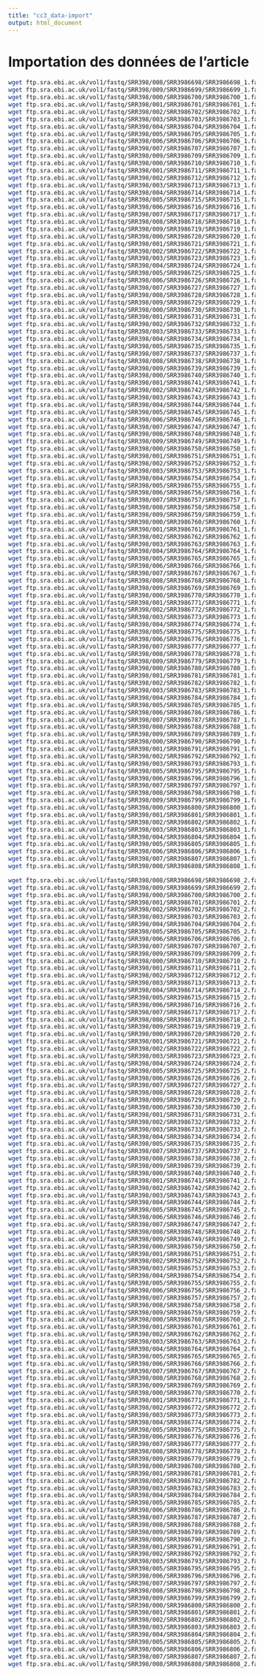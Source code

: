 ```yaml
---
title: "cc3_data-import"
output: html_document
---
```


# Importation des données de l'article 

```bash
wget ftp.sra.ebi.ac.uk/vol1/fastq/SRR398/008/SRR3986698/SRR3986698_1.fastq.gz
wget ftp.sra.ebi.ac.uk/vol1/fastq/SRR398/009/SRR3986699/SRR3986699_1.fastq.gz
wget ftp.sra.ebi.ac.uk/vol1/fastq/SRR398/000/SRR3986700/SRR3986700_1.fastq.gz
wget ftp.sra.ebi.ac.uk/vol1/fastq/SRR398/001/SRR3986701/SRR3986701_1.fastq.gz
wget ftp.sra.ebi.ac.uk/vol1/fastq/SRR398/002/SRR3986702/SRR3986702_1.fastq.gz
wget ftp.sra.ebi.ac.uk/vol1/fastq/SRR398/003/SRR3986703/SRR3986703_1.fastq.gz
wget ftp.sra.ebi.ac.uk/vol1/fastq/SRR398/004/SRR3986704/SRR3986704_1.fastq.gz
wget ftp.sra.ebi.ac.uk/vol1/fastq/SRR398/005/SRR3986705/SRR3986705_1.fastq.gz
wget ftp.sra.ebi.ac.uk/vol1/fastq/SRR398/006/SRR3986706/SRR3986706_1.fastq.gz
wget ftp.sra.ebi.ac.uk/vol1/fastq/SRR398/007/SRR3986707/SRR3986707_1.fastq.gz
wget ftp.sra.ebi.ac.uk/vol1/fastq/SRR398/009/SRR3986709/SRR3986709_1.fastq.gz
wget ftp.sra.ebi.ac.uk/vol1/fastq/SRR398/000/SRR3986710/SRR3986710_1.fastq.gz
wget ftp.sra.ebi.ac.uk/vol1/fastq/SRR398/001/SRR3986711/SRR3986711_1.fastq.gz
wget ftp.sra.ebi.ac.uk/vol1/fastq/SRR398/002/SRR3986712/SRR3986712_1.fastq.gz
wget ftp.sra.ebi.ac.uk/vol1/fastq/SRR398/003/SRR3986713/SRR3986713_1.fastq.gz
wget ftp.sra.ebi.ac.uk/vol1/fastq/SRR398/004/SRR3986714/SRR3986714_1.fastq.gz
wget ftp.sra.ebi.ac.uk/vol1/fastq/SRR398/005/SRR3986715/SRR3986715_1.fastq.gz
wget ftp.sra.ebi.ac.uk/vol1/fastq/SRR398/006/SRR3986716/SRR3986716_1.fastq.gz
wget ftp.sra.ebi.ac.uk/vol1/fastq/SRR398/007/SRR3986717/SRR3986717_1.fastq.gz
wget ftp.sra.ebi.ac.uk/vol1/fastq/SRR398/008/SRR3986718/SRR3986718_1.fastq.gz
wget ftp.sra.ebi.ac.uk/vol1/fastq/SRR398/009/SRR3986719/SRR3986719_1.fastq.gz
wget ftp.sra.ebi.ac.uk/vol1/fastq/SRR398/000/SRR3986720/SRR3986720_1.fastq.gz
wget ftp.sra.ebi.ac.uk/vol1/fastq/SRR398/001/SRR3986721/SRR3986721_1.fastq.gz
wget ftp.sra.ebi.ac.uk/vol1/fastq/SRR398/002/SRR3986722/SRR3986722_1.fastq.gz
wget ftp.sra.ebi.ac.uk/vol1/fastq/SRR398/003/SRR3986723/SRR3986723_1.fastq.gz
wget ftp.sra.ebi.ac.uk/vol1/fastq/SRR398/004/SRR3986724/SRR3986724_1.fastq.gz
wget ftp.sra.ebi.ac.uk/vol1/fastq/SRR398/005/SRR3986725/SRR3986725_1.fastq.gz
wget ftp.sra.ebi.ac.uk/vol1/fastq/SRR398/006/SRR3986726/SRR3986726_1.fastq.gz
wget ftp.sra.ebi.ac.uk/vol1/fastq/SRR398/007/SRR3986727/SRR3986727_1.fastq.gz
wget ftp.sra.ebi.ac.uk/vol1/fastq/SRR398/008/SRR3986728/SRR3986728_1.fastq.gz
wget ftp.sra.ebi.ac.uk/vol1/fastq/SRR398/009/SRR3986729/SRR3986729_1.fastq.gz
wget ftp.sra.ebi.ac.uk/vol1/fastq/SRR398/000/SRR3986730/SRR3986730_1.fastq.gz
wget ftp.sra.ebi.ac.uk/vol1/fastq/SRR398/001/SRR3986731/SRR3986731_1.fastq.gz
wget ftp.sra.ebi.ac.uk/vol1/fastq/SRR398/002/SRR3986732/SRR3986732_1.fastq.gz
wget ftp.sra.ebi.ac.uk/vol1/fastq/SRR398/003/SRR3986733/SRR3986733_1.fastq.gz
wget ftp.sra.ebi.ac.uk/vol1/fastq/SRR398/004/SRR3986734/SRR3986734_1.fastq.gz
wget ftp.sra.ebi.ac.uk/vol1/fastq/SRR398/005/SRR3986735/SRR3986735_1.fastq.gz
wget ftp.sra.ebi.ac.uk/vol1/fastq/SRR398/007/SRR3986737/SRR3986737_1.fastq.gz
wget ftp.sra.ebi.ac.uk/vol1/fastq/SRR398/008/SRR3986738/SRR3986738_1.fastq.gz
wget ftp.sra.ebi.ac.uk/vol1/fastq/SRR398/009/SRR3986739/SRR3986739_1.fastq.gz
wget ftp.sra.ebi.ac.uk/vol1/fastq/SRR398/000/SRR3986740/SRR3986740_1.fastq.gz
wget ftp.sra.ebi.ac.uk/vol1/fastq/SRR398/001/SRR3986741/SRR3986741_1.fastq.gz
wget ftp.sra.ebi.ac.uk/vol1/fastq/SRR398/002/SRR3986742/SRR3986742_1.fastq.gz
wget ftp.sra.ebi.ac.uk/vol1/fastq/SRR398/003/SRR3986743/SRR3986743_1.fastq.gz
wget ftp.sra.ebi.ac.uk/vol1/fastq/SRR398/004/SRR3986744/SRR3986744_1.fastq.gz
wget ftp.sra.ebi.ac.uk/vol1/fastq/SRR398/005/SRR3986745/SRR3986745_1.fastq.gz
wget ftp.sra.ebi.ac.uk/vol1/fastq/SRR398/006/SRR3986746/SRR3986746_1.fastq.gz
wget ftp.sra.ebi.ac.uk/vol1/fastq/SRR398/007/SRR3986747/SRR3986747_1.fastq.gz
wget ftp.sra.ebi.ac.uk/vol1/fastq/SRR398/008/SRR3986748/SRR3986748_1.fastq.gz
wget ftp.sra.ebi.ac.uk/vol1/fastq/SRR398/009/SRR3986749/SRR3986749_1.fastq.gz
wget ftp.sra.ebi.ac.uk/vol1/fastq/SRR398/000/SRR3986750/SRR3986750_1.fastq.gz
wget ftp.sra.ebi.ac.uk/vol1/fastq/SRR398/001/SRR3986751/SRR3986751_1.fastq.gz
wget ftp.sra.ebi.ac.uk/vol1/fastq/SRR398/002/SRR3986752/SRR3986752_1.fastq.gz
wget ftp.sra.ebi.ac.uk/vol1/fastq/SRR398/003/SRR3986753/SRR3986753_1.fastq.gz
wget ftp.sra.ebi.ac.uk/vol1/fastq/SRR398/004/SRR3986754/SRR3986754_1.fastq.gz
wget ftp.sra.ebi.ac.uk/vol1/fastq/SRR398/005/SRR3986755/SRR3986755_1.fastq.gz
wget ftp.sra.ebi.ac.uk/vol1/fastq/SRR398/006/SRR3986756/SRR3986756_1.fastq.gz
wget ftp.sra.ebi.ac.uk/vol1/fastq/SRR398/007/SRR3986757/SRR3986757_1.fastq.gz
wget ftp.sra.ebi.ac.uk/vol1/fastq/SRR398/008/SRR3986758/SRR3986758_1.fastq.gz
wget ftp.sra.ebi.ac.uk/vol1/fastq/SRR398/009/SRR3986759/SRR3986759_1.fastq.gz
wget ftp.sra.ebi.ac.uk/vol1/fastq/SRR398/000/SRR3986760/SRR3986760_1.fastq.gz
wget ftp.sra.ebi.ac.uk/vol1/fastq/SRR398/001/SRR3986761/SRR3986761_1.fastq.gz
wget ftp.sra.ebi.ac.uk/vol1/fastq/SRR398/002/SRR3986762/SRR3986762_1.fastq.gz
wget ftp.sra.ebi.ac.uk/vol1/fastq/SRR398/003/SRR3986763/SRR3986763_1.fastq.gz
wget ftp.sra.ebi.ac.uk/vol1/fastq/SRR398/004/SRR3986764/SRR3986764_1.fastq.gz
wget ftp.sra.ebi.ac.uk/vol1/fastq/SRR398/005/SRR3986765/SRR3986765_1.fastq.gz
wget ftp.sra.ebi.ac.uk/vol1/fastq/SRR398/006/SRR3986766/SRR3986766_1.fastq.gz
wget ftp.sra.ebi.ac.uk/vol1/fastq/SRR398/007/SRR3986767/SRR3986767_1.fastq.gz
wget ftp.sra.ebi.ac.uk/vol1/fastq/SRR398/008/SRR3986768/SRR3986768_1.fastq.gz
wget ftp.sra.ebi.ac.uk/vol1/fastq/SRR398/009/SRR3986769/SRR3986769_1.fastq.gz
wget ftp.sra.ebi.ac.uk/vol1/fastq/SRR398/000/SRR3986770/SRR3986770_1.fastq.gz
wget ftp.sra.ebi.ac.uk/vol1/fastq/SRR398/001/SRR3986771/SRR3986771_1.fastq.gz
wget ftp.sra.ebi.ac.uk/vol1/fastq/SRR398/002/SRR3986772/SRR3986772_1.fastq.gz
wget ftp.sra.ebi.ac.uk/vol1/fastq/SRR398/003/SRR3986773/SRR3986773_1.fastq.gz
wget ftp.sra.ebi.ac.uk/vol1/fastq/SRR398/004/SRR3986774/SRR3986774_1.fastq.gz
wget ftp.sra.ebi.ac.uk/vol1/fastq/SRR398/005/SRR3986775/SRR3986775_1.fastq.gz
wget ftp.sra.ebi.ac.uk/vol1/fastq/SRR398/006/SRR3986776/SRR3986776_1.fastq.gz
wget ftp.sra.ebi.ac.uk/vol1/fastq/SRR398/007/SRR3986777/SRR3986777_1.fastq.gz
wget ftp.sra.ebi.ac.uk/vol1/fastq/SRR398/008/SRR3986778/SRR3986778_1.fastq.gz
wget ftp.sra.ebi.ac.uk/vol1/fastq/SRR398/009/SRR3986779/SRR3986779_1.fastq.gz
wget ftp.sra.ebi.ac.uk/vol1/fastq/SRR398/000/SRR3986780/SRR3986780_1.fastq.gz
wget ftp.sra.ebi.ac.uk/vol1/fastq/SRR398/001/SRR3986781/SRR3986781_1.fastq.gz
wget ftp.sra.ebi.ac.uk/vol1/fastq/SRR398/002/SRR3986782/SRR3986782_1.fastq.gz
wget ftp.sra.ebi.ac.uk/vol1/fastq/SRR398/003/SRR3986783/SRR3986783_1.fastq.gz
wget ftp.sra.ebi.ac.uk/vol1/fastq/SRR398/004/SRR3986784/SRR3986784_1.fastq.gz
wget ftp.sra.ebi.ac.uk/vol1/fastq/SRR398/005/SRR3986785/SRR3986785_1.fastq.gz
wget ftp.sra.ebi.ac.uk/vol1/fastq/SRR398/006/SRR3986786/SRR3986786_1.fastq.gz
wget ftp.sra.ebi.ac.uk/vol1/fastq/SRR398/007/SRR3986787/SRR3986787_1.fastq.gz
wget ftp.sra.ebi.ac.uk/vol1/fastq/SRR398/008/SRR3986788/SRR3986788_1.fastq.gz
wget ftp.sra.ebi.ac.uk/vol1/fastq/SRR398/009/SRR3986789/SRR3986789_1.fastq.gz
wget ftp.sra.ebi.ac.uk/vol1/fastq/SRR398/000/SRR3986790/SRR3986790_1.fastq.gz
wget ftp.sra.ebi.ac.uk/vol1/fastq/SRR398/001/SRR3986791/SRR3986791_1.fastq.gz
wget ftp.sra.ebi.ac.uk/vol1/fastq/SRR398/002/SRR3986792/SRR3986792_1.fastq.gz
wget ftp.sra.ebi.ac.uk/vol1/fastq/SRR398/003/SRR3986793/SRR3986793_1.fastq.gz
wget ftp.sra.ebi.ac.uk/vol1/fastq/SRR398/005/SRR3986795/SRR3986795_1.fastq.gz
wget ftp.sra.ebi.ac.uk/vol1/fastq/SRR398/006/SRR3986796/SRR3986796_1.fastq.gz
wget ftp.sra.ebi.ac.uk/vol1/fastq/SRR398/007/SRR3986797/SRR3986797_1.fastq.gz
wget ftp.sra.ebi.ac.uk/vol1/fastq/SRR398/008/SRR3986798/SRR3986798_1.fastq.gz
wget ftp.sra.ebi.ac.uk/vol1/fastq/SRR398/009/SRR3986799/SRR3986799_1.fastq.gz
wget ftp.sra.ebi.ac.uk/vol1/fastq/SRR398/000/SRR3986800/SRR3986800_1.fastq.gz
wget ftp.sra.ebi.ac.uk/vol1/fastq/SRR398/001/SRR3986801/SRR3986801_1.fastq.gz
wget ftp.sra.ebi.ac.uk/vol1/fastq/SRR398/002/SRR3986802/SRR3986802_1.fastq.gz
wget ftp.sra.ebi.ac.uk/vol1/fastq/SRR398/003/SRR3986803/SRR3986803_1.fastq.gz
wget ftp.sra.ebi.ac.uk/vol1/fastq/SRR398/004/SRR3986804/SRR3986804_1.fastq.gz
wget ftp.sra.ebi.ac.uk/vol1/fastq/SRR398/005/SRR3986805/SRR3986805_1.fastq.gz
wget ftp.sra.ebi.ac.uk/vol1/fastq/SRR398/006/SRR3986806/SRR3986806_1.fastq.gz
wget ftp.sra.ebi.ac.uk/vol1/fastq/SRR398/007/SRR3986807/SRR3986807_1.fastq.gz
wget ftp.sra.ebi.ac.uk/vol1/fastq/SRR398/008/SRR3986808/SRR3986808_1.fastq.gz
```

```bash
wget ftp.sra.ebi.ac.uk/vol1/fastq/SRR398/008/SRR3986698/SRR3986698_2.fastq.gz 
wget ftp.sra.ebi.ac.uk/vol1/fastq/SRR398/009/SRR3986699/SRR3986699_2.fastq.gz 
wget ftp.sra.ebi.ac.uk/vol1/fastq/SRR398/000/SRR3986700/SRR3986700_2.fastq.gz 
wget ftp.sra.ebi.ac.uk/vol1/fastq/SRR398/001/SRR3986701/SRR3986701_2.fastq.gz 
wget ftp.sra.ebi.ac.uk/vol1/fastq/SRR398/002/SRR3986702/SRR3986702_2.fastq.gz 
wget ftp.sra.ebi.ac.uk/vol1/fastq/SRR398/003/SRR3986703/SRR3986703_2.fastq.gz 
wget ftp.sra.ebi.ac.uk/vol1/fastq/SRR398/004/SRR3986704/SRR3986704_2.fastq.gz 
wget ftp.sra.ebi.ac.uk/vol1/fastq/SRR398/005/SRR3986705/SRR3986705_2.fastq.gz 
wget ftp.sra.ebi.ac.uk/vol1/fastq/SRR398/006/SRR3986706/SRR3986706_2.fastq.gz 
wget ftp.sra.ebi.ac.uk/vol1/fastq/SRR398/007/SRR3986707/SRR3986707_2.fastq.gz 
wget ftp.sra.ebi.ac.uk/vol1/fastq/SRR398/009/SRR3986709/SRR3986709_2.fastq.gz 
wget ftp.sra.ebi.ac.uk/vol1/fastq/SRR398/000/SRR3986710/SRR3986710_2.fastq.gz 
wget ftp.sra.ebi.ac.uk/vol1/fastq/SRR398/001/SRR3986711/SRR3986711_2.fastq.gz 
wget ftp.sra.ebi.ac.uk/vol1/fastq/SRR398/002/SRR3986712/SRR3986712_2.fastq.gz 
wget ftp.sra.ebi.ac.uk/vol1/fastq/SRR398/003/SRR3986713/SRR3986713_2.fastq.gz 
wget ftp.sra.ebi.ac.uk/vol1/fastq/SRR398/004/SRR3986714/SRR3986714_2.fastq.gz 
wget ftp.sra.ebi.ac.uk/vol1/fastq/SRR398/005/SRR3986715/SRR3986715_2.fastq.gz
wget ftp.sra.ebi.ac.uk/vol1/fastq/SRR398/006/SRR3986716/SRR3986716_2.fastq.gz 
wget ftp.sra.ebi.ac.uk/vol1/fastq/SRR398/007/SRR3986717/SRR3986717_2.fastq.gz 
wget ftp.sra.ebi.ac.uk/vol1/fastq/SRR398/008/SRR3986718/SRR3986718_2.fastq.gz 
wget ftp.sra.ebi.ac.uk/vol1/fastq/SRR398/009/SRR3986719/SRR3986719_2.fastq.gz 
wget ftp.sra.ebi.ac.uk/vol1/fastq/SRR398/000/SRR3986720/SRR3986720_2.fastq.gz 
wget ftp.sra.ebi.ac.uk/vol1/fastq/SRR398/001/SRR3986721/SRR3986721_2.fastq.gz 
wget ftp.sra.ebi.ac.uk/vol1/fastq/SRR398/002/SRR3986722/SRR3986722_2.fastq.gz 
wget ftp.sra.ebi.ac.uk/vol1/fastq/SRR398/003/SRR3986723/SRR3986723_2.fastq.gz 
wget ftp.sra.ebi.ac.uk/vol1/fastq/SRR398/004/SRR3986724/SRR3986724_2.fastq.gz 
wget ftp.sra.ebi.ac.uk/vol1/fastq/SRR398/005/SRR3986725/SRR3986725_2.fastq.gz 
wget ftp.sra.ebi.ac.uk/vol1/fastq/SRR398/006/SRR3986726/SRR3986726_2.fastq.gz 
wget ftp.sra.ebi.ac.uk/vol1/fastq/SRR398/007/SRR3986727/SRR3986727_2.fastq.gz 
wget ftp.sra.ebi.ac.uk/vol1/fastq/SRR398/008/SRR3986728/SRR3986728_2.fastq.gz
wget ftp.sra.ebi.ac.uk/vol1/fastq/SRR398/009/SRR3986729/SRR3986729_2.fastq.gz 
wget ftp.sra.ebi.ac.uk/vol1/fastq/SRR398/000/SRR3986730/SRR3986730_2.fastq.gz 
wget ftp.sra.ebi.ac.uk/vol1/fastq/SRR398/001/SRR3986731/SRR3986731_2.fastq.gz 
wget ftp.sra.ebi.ac.uk/vol1/fastq/SRR398/002/SRR3986732/SRR3986732_2.fastq.gz 
wget ftp.sra.ebi.ac.uk/vol1/fastq/SRR398/003/SRR3986733/SRR3986733_2.fastq.gz 
wget ftp.sra.ebi.ac.uk/vol1/fastq/SRR398/004/SRR3986734/SRR3986734_2.fastq.gz 
wget ftp.sra.ebi.ac.uk/vol1/fastq/SRR398/005/SRR3986735/SRR3986735_2.fastq.gz 
wget ftp.sra.ebi.ac.uk/vol1/fastq/SRR398/007/SRR3986737/SRR3986737_2.fastq.gz 
wget ftp.sra.ebi.ac.uk/vol1/fastq/SRR398/008/SRR3986738/SRR3986738_2.fastq.gz 
wget ftp.sra.ebi.ac.uk/vol1/fastq/SRR398/009/SRR3986739/SRR3986739_2.fastq.gz 
wget ftp.sra.ebi.ac.uk/vol1/fastq/SRR398/000/SRR3986740/SRR3986740_2.fastq.gz 
wget ftp.sra.ebi.ac.uk/vol1/fastq/SRR398/001/SRR3986741/SRR3986741_2.fastq.gz 
wget ftp.sra.ebi.ac.uk/vol1/fastq/SRR398/002/SRR3986742/SRR3986742_2.fastq.gz 
wget ftp.sra.ebi.ac.uk/vol1/fastq/SRR398/003/SRR3986743/SRR3986743_2.fastq.gz 
wget ftp.sra.ebi.ac.uk/vol1/fastq/SRR398/004/SRR3986744/SRR3986744_2.fastq.gz 
wget ftp.sra.ebi.ac.uk/vol1/fastq/SRR398/005/SRR3986745/SRR3986745_2.fastq.gz 
wget ftp.sra.ebi.ac.uk/vol1/fastq/SRR398/006/SRR3986746/SRR3986746_2.fastq.gz 
wget ftp.sra.ebi.ac.uk/vol1/fastq/SRR398/007/SRR3986747/SRR3986747_2.fastq.gz 
wget ftp.sra.ebi.ac.uk/vol1/fastq/SRR398/008/SRR3986748/SRR3986748_2.fastq.gz
wget ftp.sra.ebi.ac.uk/vol1/fastq/SRR398/009/SRR3986749/SRR3986749_2.fastq.gz 
wget ftp.sra.ebi.ac.uk/vol1/fastq/SRR398/000/SRR3986750/SRR3986750_2.fastq.gz 
wget ftp.sra.ebi.ac.uk/vol1/fastq/SRR398/001/SRR3986751/SRR3986751_2.fastq.gz 
wget ftp.sra.ebi.ac.uk/vol1/fastq/SRR398/002/SRR3986752/SRR3986752_2.fastq.gz 
wget ftp.sra.ebi.ac.uk/vol1/fastq/SRR398/003/SRR3986753/SRR3986753_2.fastq.gz 
wget ftp.sra.ebi.ac.uk/vol1/fastq/SRR398/004/SRR3986754/SRR3986754_2.fastq.gz 
wget ftp.sra.ebi.ac.uk/vol1/fastq/SRR398/005/SRR3986755/SRR3986755_2.fastq.gz 
wget ftp.sra.ebi.ac.uk/vol1/fastq/SRR398/006/SRR3986756/SRR3986756_2.fastq.gz 
wget ftp.sra.ebi.ac.uk/vol1/fastq/SRR398/007/SRR3986757/SRR3986757_2.fastq.gz
wget ftp.sra.ebi.ac.uk/vol1/fastq/SRR398/008/SRR3986758/SRR3986758_2.fastq.gz 
wget ftp.sra.ebi.ac.uk/vol1/fastq/SRR398/009/SRR3986759/SRR3986759_2.fastq.gz 
wget ftp.sra.ebi.ac.uk/vol1/fastq/SRR398/000/SRR3986760/SRR3986760_2.fastq.gz 
wget ftp.sra.ebi.ac.uk/vol1/fastq/SRR398/001/SRR3986761/SRR3986761_2.fastq.gz 
wget ftp.sra.ebi.ac.uk/vol1/fastq/SRR398/002/SRR3986762/SRR3986762_2.fastq.gz 
wget ftp.sra.ebi.ac.uk/vol1/fastq/SRR398/003/SRR3986763/SRR3986763_2.fastq.gz 
wget ftp.sra.ebi.ac.uk/vol1/fastq/SRR398/004/SRR3986764/SRR3986764_2.fastq.gz 
wget ftp.sra.ebi.ac.uk/vol1/fastq/SRR398/005/SRR3986765/SRR3986765_2.fastq.gz 
wget ftp.sra.ebi.ac.uk/vol1/fastq/SRR398/006/SRR3986766/SRR3986766_2.fastq.gz 
wget ftp.sra.ebi.ac.uk/vol1/fastq/SRR398/007/SRR3986767/SRR3986767_2.fastq.gz
wget ftp.sra.ebi.ac.uk/vol1/fastq/SRR398/008/SRR3986768/SRR3986768_2.fastq.gz 
wget ftp.sra.ebi.ac.uk/vol1/fastq/SRR398/009/SRR3986769/SRR3986769_2.fastq.gz 
wget ftp.sra.ebi.ac.uk/vol1/fastq/SRR398/000/SRR3986770/SRR3986770_2.fastq.gz 
wget ftp.sra.ebi.ac.uk/vol1/fastq/SRR398/001/SRR3986771/SRR3986771_2.fastq.gz 
wget ftp.sra.ebi.ac.uk/vol1/fastq/SRR398/002/SRR3986772/SRR3986772_2.fastq.gz 
wget ftp.sra.ebi.ac.uk/vol1/fastq/SRR398/003/SRR3986773/SRR3986773_2.fastq.gz 
wget ftp.sra.ebi.ac.uk/vol1/fastq/SRR398/004/SRR3986774/SRR3986774_2.fastq.gz 
wget ftp.sra.ebi.ac.uk/vol1/fastq/SRR398/005/SRR3986775/SRR3986775_2.fastq.gz 
wget ftp.sra.ebi.ac.uk/vol1/fastq/SRR398/006/SRR3986776/SRR3986776_2.fastq.gz 
wget ftp.sra.ebi.ac.uk/vol1/fastq/SRR398/007/SRR3986777/SRR3986777_2.fastq.gz 
wget ftp.sra.ebi.ac.uk/vol1/fastq/SRR398/008/SRR3986778/SRR3986778_2.fastq.gz 
wget ftp.sra.ebi.ac.uk/vol1/fastq/SRR398/009/SRR3986779/SRR3986779_2.fastq.gz 
wget ftp.sra.ebi.ac.uk/vol1/fastq/SRR398/000/SRR3986780/SRR3986780_2.fastq.gz 
wget ftp.sra.ebi.ac.uk/vol1/fastq/SRR398/001/SRR3986781/SRR3986781_2.fastq.gz 
wget ftp.sra.ebi.ac.uk/vol1/fastq/SRR398/002/SRR3986782/SRR3986782_2.fastq.gz 
wget ftp.sra.ebi.ac.uk/vol1/fastq/SRR398/003/SRR3986783/SRR3986783_2.fastq.gz 
wget ftp.sra.ebi.ac.uk/vol1/fastq/SRR398/004/SRR3986784/SRR3986784_2.fastq.gz 
wget ftp.sra.ebi.ac.uk/vol1/fastq/SRR398/005/SRR3986785/SRR3986785_2.fastq.gz 
wget ftp.sra.ebi.ac.uk/vol1/fastq/SRR398/006/SRR3986786/SRR3986786_2.fastq.gz 
wget ftp.sra.ebi.ac.uk/vol1/fastq/SRR398/007/SRR3986787/SRR3986787_2.fastq.gz 
wget ftp.sra.ebi.ac.uk/vol1/fastq/SRR398/008/SRR3986788/SRR3986788_2.fastq.gz 
wget ftp.sra.ebi.ac.uk/vol1/fastq/SRR398/009/SRR3986789/SRR3986789_2.fastq.gz 
wget ftp.sra.ebi.ac.uk/vol1/fastq/SRR398/000/SRR3986790/SRR3986790_2.fastq.gz 
wget ftp.sra.ebi.ac.uk/vol1/fastq/SRR398/001/SRR3986791/SRR3986791_2.fastq.gz 
wget ftp.sra.ebi.ac.uk/vol1/fastq/SRR398/002/SRR3986792/SRR3986792_2.fastq.gz 
wget ftp.sra.ebi.ac.uk/vol1/fastq/SRR398/003/SRR3986793/SRR3986793_2.fastq.gz 
wget ftp.sra.ebi.ac.uk/vol1/fastq/SRR398/005/SRR3986795/SRR3986795_2.fastq.gz 
wget ftp.sra.ebi.ac.uk/vol1/fastq/SRR398/006/SRR3986796/SRR3986796_2.fastq.gz 
wget ftp.sra.ebi.ac.uk/vol1/fastq/SRR398/007/SRR3986797/SRR3986797_2.fastq.gz 
wget ftp.sra.ebi.ac.uk/vol1/fastq/SRR398/008/SRR3986798/SRR3986798_2.fastq.gz 
wget ftp.sra.ebi.ac.uk/vol1/fastq/SRR398/009/SRR3986799/SRR3986799_2.fastq.gz 
wget ftp.sra.ebi.ac.uk/vol1/fastq/SRR398/000/SRR3986800/SRR3986800_2.fastq.gz 
wget ftp.sra.ebi.ac.uk/vol1/fastq/SRR398/001/SRR3986801/SRR3986801_2.fastq.gz 
wget ftp.sra.ebi.ac.uk/vol1/fastq/SRR398/002/SRR3986802/SRR3986802_2.fastq.gz 
wget ftp.sra.ebi.ac.uk/vol1/fastq/SRR398/003/SRR3986803/SRR3986803_2.fastq.gz 
wget ftp.sra.ebi.ac.uk/vol1/fastq/SRR398/004/SRR3986804/SRR3986804_2.fastq.gz 
wget ftp.sra.ebi.ac.uk/vol1/fastq/SRR398/005/SRR3986805/SRR3986805_2.fastq.gz 
wget ftp.sra.ebi.ac.uk/vol1/fastq/SRR398/006/SRR3986806/SRR3986806_2.fastq.gz 
wget ftp.sra.ebi.ac.uk/vol1/fastq/SRR398/007/SRR3986807/SRR3986807_2.fastq.gz 
wget ftp.sra.ebi.ac.uk/vol1/fastq/SRR398/008/SRR3986808/SRR3986808_2.fastq.gz
```


